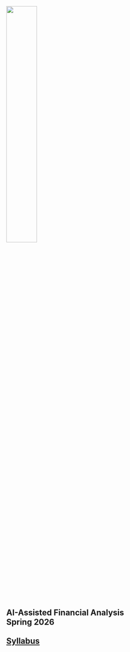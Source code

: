 
![](images/rice-business.jpg){width=40%} 

## AI-Assisted Financial Analysis<br>Spring 2026<br><br>[Syllabus](MGMT675.pdf)